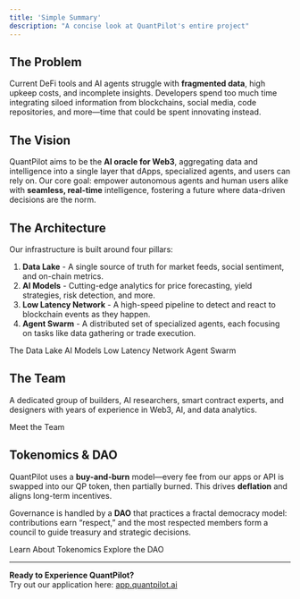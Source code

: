 ```yaml
---
title: 'Simple Summary'
description: "A concise look at QuantPilot's entire project"
---
```


## The Problem

Current DeFi tools and AI agents struggle with **fragmented data**, high upkeep costs, and incomplete insights. Developers spend too much time integrating siloed information from blockchains, social media, code repositories, and more—time that could be spent innovating instead.

## The Vision

QuantPilot aims to be the **AI oracle for Web3**, aggregating data and intelligence into a single layer that dApps, specialized agents, and users can rely on. Our core goal: empower autonomous agents and human users alike with **seamless, real-time** intelligence, fostering a future where data-driven decisions are the norm.

## The Architecture

Our infrastructure is built around four pillars:

1. **Data Lake** - A single source of truth for market feeds, social sentiment, and on-chain metrics.
2. **AI Models** - Cutting-edge analytics for price forecasting, yield strategies, risk detection, and more.
3. **Low Latency Network** - A high-speed pipeline to detect and react to blockchain events as they happen.
4. **Agent Swarm** - A distributed set of specialized agents, each focusing on tasks like data gathering or trade execution.

<CardGroup cols={2}>
  <Card icon='sparkles' href='/architecture/data-lake'>
    The Data Lake
  </Card>
  <Card icon='sparkles' href='/architecture/AI-models'>
    AI Models
  </Card>
  <Card icon='sparkles' href='/architecture/low-latency-network'>
    Low Latency Network
  </Card>
  <Card icon='sparkles' href='/architecture/agent-swarm'>
    Agent Swarm
  </Card>
</CardGroup>

## The Team

A dedicated group of builders, AI researchers, smart contract experts, and designers with years of experience in Web3, AI, and data analytics.

<Card icon='users' horizontal={false} href='/team'>
  Meet the Team
</Card>

## Tokenomics & DAO

QuantPilot uses a **buy-and-burn** model—every fee from our apps or API is swapped into our QP token, then partially burned. This drives **deflation** and aligns long-term incentives.

Governance is handled by a **DAO** that practices a fractal democracy model: contributions earn “respect,” and the most respected members form a council to guide treasury and strategic decisions.

<CardGroup cols={2}>
  <Card icon='coin' href='/tokenomics/introduction'>
    Learn About Tokenomics
  </Card>
  <Card icon='sparkles' href='/dao/overview'>
    Explore the DAO
  </Card>
</CardGroup>

---

**Ready to Experience QuantPilot?**  
Try out our application here: [app.quantpilot.ai](https://app.quantpilot.ai)
